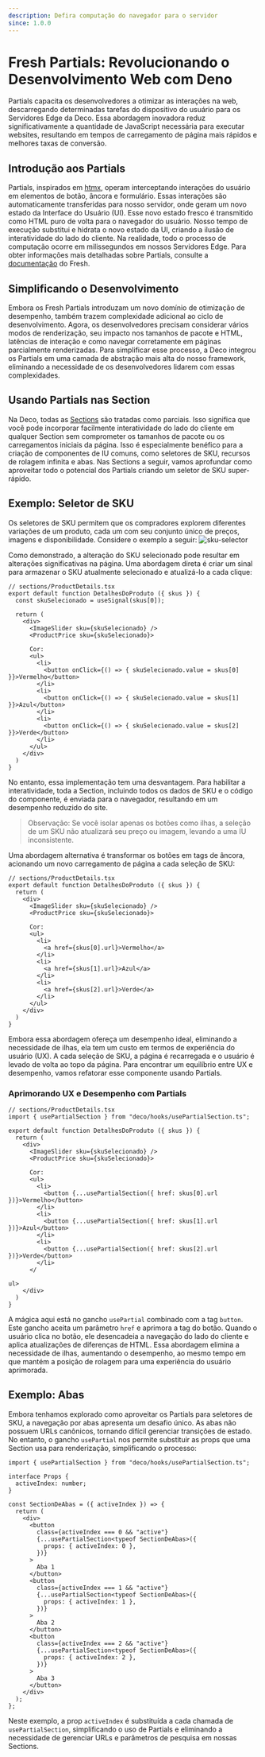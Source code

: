```yaml
---
description: Defira computação do navegador para o servidor
since: 1.0.0
---
```


# Fresh Partials: Revolucionando o Desenvolvimento Web com Deno

Partials capacita os desenvolvedores a otimizar as interações na web,
descarregando determinadas tarefas do dispositivo do usuário para os Servidores
Edge da Deco. Essa abordagem inovadora reduz significativamente a quantidade de
JavaScript necessária para executar websites, resultando em tempos de
carregamento de página mais rápidos e melhores taxas de conversão.

## Introdução aos Partials

Partials, inspirados em [htmx](https://htmx.org/docs/), operam interceptando
interações do usuário em elementos de botão, âncora e formulário. Essas
interações são automaticamente transferidas para nosso servidor, onde geram um
novo estado da Interface do Usuário (UI). Esse novo estado fresco é transmitido
como HTML puro de volta para o navegador do usuário. Nosso tempo de execução
substitui e hidrata o novo estado da UI, criando a ilusão de interatividade do
lado do cliente. Na realidade, todo o processo de computação ocorre em
milissegundos em nossos Servidores Edge. Para obter informações mais detalhadas
sobre Partials, consulte a
[documentação](https://github.com/denoland/fresh/issues/1609) do Fresh.

## Simplificando o Desenvolvimento

Embora os Fresh Partials introduzam um novo domínio de otimização de desempenho,
também trazem complexidade adicional ao ciclo de desenvolvimento. Agora, os
desenvolvedores precisam considerar vários modos de renderização, seu impacto
nos tamanhos de pacote e HTML, latências de interação e como navegar
corretamente em páginas parcialmente renderizadas. Para simplificar esse
processo, a Deco integrou os Partials em uma camada de abstração mais alta do
nosso framework, eliminando a necessidade de os desenvolvedores lidarem com
essas complexidades.

## Usando Partials nas Section

Na Deco, todas as [Sections](https://deco.cx/docs/en/concepts/section) são tratadas como
parciais. Isso significa que você pode incorporar facilmente interatividade do
lado do cliente em qualquer Section sem comprometer os tamanhos de pacote ou os
carregamentos iniciais da página. Isso é especialmente benéfico para a criação
de componentes de IU comuns, como seletores de SKU, recursos de rolagem infinita
e abas. Nas Sections a seguir, vamos aprofundar como aproveitar todo o potencial
dos Partials criando um seletor de SKU super-rápido.

## Exemplo: Seletor de SKU

Os seletores de SKU permitem que os compradores explorem diferentes variações de
um produto, cada um com seu conjunto único de preços, imagens e disponibilidade.
Considere o exemplo a seguir:
![sku-selector](https://github.com/deco-sites/starting/assets/1753396/cdaca2fc-34cd-404b-8679-d159872f7faa)

Como demonstrado, a alteração do SKU selecionado pode resultar em alterações
significativas na página. Uma abordagem direta é criar um sinal para armazenar o
SKU atualmente selecionado e atualizá-lo a cada clique:

```tsx
// sections/ProductDetails.tsx
export default function DetalhesDoProduto ({ skus }) {
  const skuSelecionado = useSignal(skus[0]);
  
  return (
    <div>
      <ImageSlider sku={skuSelecionado} />
      <ProductPrice sku={skuSelecionado}>

      Cor:
      <ul>
        <li>
          <button onClick={() => { skuSelecionado.value = skus[0] }}>Vermelho</button>
        </li>
        <li>
          <button onClick={() => { skuSelecionado.value = skus[1] }}>Azul</button>
        </li>
        <li>
          <button onClick={() => { skuSelecionado.value = skus[2] }}>Verde</button>
        </li>
      </ul>
    </div>
  )
}
```

No entanto, essa implementação tem uma desvantagem. Para habilitar a
interatividade, toda a Section, incluindo todos os dados de SKU e o código do
componente, é enviada para o navegador, resultando em um desempenho reduzido do
site.

> Observação: Se você isolar apenas os botões como ilhas, a seleção de um SKU
> não atualizará seu preço ou imagem, levando a uma IU inconsistente.

Uma abordagem alternativa é transformar os botões em tags de âncora, acionando
um novo carregamento de página a cada seleção de SKU:

```tsx
// sections/ProductDetails.tsx
export default function DetalhesDoProduto ({ skus }) {
  return (
    <div>
      <ImageSlider sku={skuSelecionado} />
      <ProductPrice sku={skuSelecionado}>

      Cor:
      <ul>
        <li>
          <a href={skus[0].url}>Vermelho</a>
        </li>
        <li>
          <a href={skus[1].url}>Azul</a>
        </li>
        <li>
          <a href={skus[2].url}>Verde</a>
        </li>
      </ul>
    </div>
  )
}
```

Embora essa abordagem ofereça um desempenho ideal, eliminando a necessidade de
ilhas, ela tem um custo em termos de experiência do usuário (UX). A cada seleção
de SKU, a página é recarregada e o usuário é levado de volta ao topo da página.
Para encontrar um equilíbrio entre UX e desempenho, vamos refatorar esse
componente usando Partials.

### Aprimorando UX e Desempenho com Partials

```tsx
// sections/ProductDetails.tsx
import { usePartialSection } from "deco/hooks/usePartialSection.ts";

export default function DetalhesDoProduto ({ skus }) {
  return (
    <div>
      <ImageSlider sku={skuSelecionado} />
      <ProductPrice sku={skuSelecionado}>

      Cor:
      <ul>
        <li>
          <button {...usePartialSection({ href: skus[0].url })}>Vermelho</button>
        </li>
        <li>
          <button {...usePartialSection({ href: skus[1].url })}>Azul</button>
        </li>
        <li>
          <button {...usePartialSection({ href: skus[2].url })}>Verde</button>
        </li>
      </

ul>
    </div>
  )
}
```

A mágica aqui está no gancho `usePartial` combinado com a tag `button`. Este
gancho aceita um parâmetro `href` e aprimora a tag do botão. Quando o usuário
clica no botão, ele desencadeia a navegação do lado do cliente e aplica
atualizações de diferenças de HTML. Essa abordagem elimina a necessidade de
ilhas, aumentando o desempenho, ao mesmo tempo em que mantém a posição de
rolagem para uma experiência do usuário aprimorada.

## Exemplo: Abas

Embora tenhamos explorado como aproveitar os Partials para seletores de SKU, a
navegação por abas apresenta um desafio único. As abas não possuem URLs
canônicos, tornando difícil gerenciar transições de estado. No entanto, o gancho
`usePartial` nos permite substituir as props que uma Section usa para
renderização, simplificando o processo:

```tsx
import { usePartialSection } from "deco/hooks/usePartialSection.ts";

interface Props {
  activeIndex: number;
}

const SectionDeAbas = ({ activeIndex }) => {
  return (
    <div>
      <button
        class={activeIndex === 0 && "active"}
        {...usePartialSection<typeof SectionDeAbas>({
          props: { activeIndex: 0 },
        })}
      >
        Aba 1
      </button>
      <button
        class={activeIndex === 1 && "active"}
        {...usePartialSection<typeof SectionDeAbas>({
          props: { activeIndex: 1 },
        })}
      >
        Aba 2
      </button>
      <button
        class={activeIndex === 2 && "active"}
        {...usePartialSection<typeof SectionDeAbas>({
          props: { activeIndex: 2 },
        })}
      >
        Aba 3
      </button>
    </div>
  );
};
```

Neste exemplo, a prop `activeIndex` é substituída a cada chamada de
`usePartialSection`, simplificando o uso de Partials e eliminando a necessidade
de gerenciar URLs e parâmetros de pesquisa em nossas Sections.
